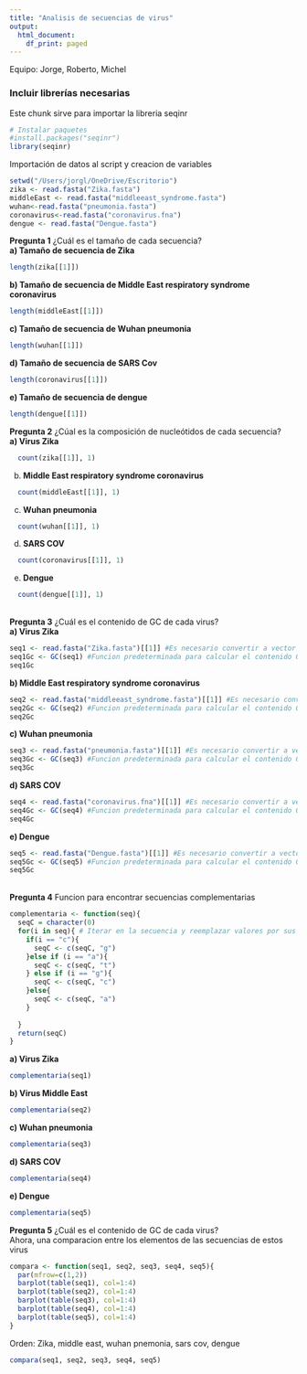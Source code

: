 ---
title: "Analisis de secuencias de virus"
output:
  html_document:
    df_print: paged
---
Equipo: Jorge, Roberto, Michel

### Incluir librerías necesarias
Este chunk sirve para importar la libreria seqinr

```{r}
# Instalar paquetes
#install.packages("seqinr")
library(seqinr)
```

Importación de datos al script y creacion de variables

```{r}
setwd("/Users/jorgl/OneDrive/Escritorio")
zika <- read.fasta("Zika.fasta")  
middleEast <- read.fasta("middleeast_syndrome.fasta")
wuhan<-read.fasta("pneumonia.fasta")
coronavirus<-read.fasta("coronavirus.fna")
dengue <- read.fasta("Dengue.fasta")
```

**Pregunta 1**
¿Cuál es el tamaño de cada secuencia? <br>
**a) Tamaño de secuencia de Zika**

```{r}
length(zika[[1]])
```
**b) Tamaño de secuencia de Middle East respiratory syndrome coronavirus**

```{r}
length(middleEast[[1]])
```
**c) Tamaño de secuencia de Wuhan pneumonia**

```{r}
length(wuhan[[1]])
```
**d) Tamaño de secuencia de SARS Cov**

```{r}
length(coronavirus[[1]])
```

**e) Tamaño de secuencia de dengue**

```{r}
length(dengue[[1]])
```

**Pregunta 2**
¿Cúal es la composición de nucleótidos de cada secuencia? <br>
**a) Virus Zika**

```{r}
  count(zika[[1]], 1)
```

b) **Middle East respiratory syndrome coronavirus**

```{r}
  count(middleEast[[1]], 1)
```

c) **Wuhan pneumonia**

```{r}
  count(wuhan[[1]], 1)
```

d) **SARS COV**

```{r}
  count(coronavirus[[1]], 1)
```

e) **Dengue**

```{r}
  count(dengue[[1]], 1)
```

<br>
**Pregunta 3**
¿Cuál es el contenido de GC de cada virus? <br>
**a) Virus Zika**

```{r}
seq1 <- read.fasta("Zika.fasta")[[1]] #Es necesario convertir a vector de chars
seq1Gc <- GC(seq1) #Funcion predeterminada para calcular el contenido GC de un seq
seq1Gc
```

**b) Middle East respiratory syndrome coronavirus**

```{r}
seq2 <- read.fasta("middleeast_syndrome.fasta")[[1]] #Es necesario convertir a vector de chars
seq2Gc <- GC(seq2) #Funcion predeterminada para calcular el contenido GC de un seq
seq2Gc
```
**c) Wuhan pneumonia**

```{r}
seq3 <- read.fasta("pneumonia.fasta")[[1]] #Es necesario convertir a vector de chars
seq3Gc <- GC(seq3) #Funcion predeterminada para calcular el contenido GC de un seq
seq3Gc
```
**d) SARS COV**

```{r}
seq4 <- read.fasta("coronavirus.fna")[[1]] #Es necesario convertir a vector de chars
seq4Gc <- GC(seq4) #Funcion predeterminada para calcular el contenido GC de un seq
seq4Gc
```

**e) Dengue**

```{r}
seq5 <- read.fasta("Dengue.fasta")[[1]] #Es necesario convertir a vector de chars
seq5Gc <- GC(seq5) #Funcion predeterminada para calcular el contenido GC de un seq
seq5Gc
```

<br>
**Pregunta 4**
Funcion para encontrar secuencias complementarias <br>
```{r}
complementaria <- function(seq){
  seqC = character(0)
  for(i in seq){ # Iterar en la secuencia y reemplazar valores por sus complementarios en un nuevo vector
    if(i == "c"){
      seqC <- c(seqC, "g")
    }else if (i == "a"){
      seqC <- c(seqC, "t")
    } else if (i == "g"){
      seqC <- c(seqC, "c")
    }else{
      seqC <- c(seqC, "a")
    }
    
  }
  return(seqC)
}
```

**a) Virus Zika**
```{r}
complementaria(seq1)
```

**b) Virus Middle East**
```{r}
complementaria(seq2)
```
**c) Wuhan pneumonia**
```{r}
complementaria(seq3)
```
**d) SARS COV**
```{r}
complementaria(seq4)
```
**e) Dengue**
```{r}
complementaria(seq5)
```

**Pregunta 5**
¿Cuál es el contenido de GC de cada virus? <br>
Ahora, una comparacion entre los elementos de las secuencias de estos virus

```{r}

compara <- function(seq1, seq2, seq3, seq4, seq5){
  par(mfrow=c(1,2))
  barplot(table(seq1), col=1:4)
  barplot(table(seq2), col=1:4)
  barplot(table(seq3), col=1:4)
  barplot(table(seq4), col=1:4)
  barplot(table(seq5), col=1:4)
}
```
Orden: Zika, middle east, wuhan pnemonia, sars cov, dengue
```{r}
compara(seq1, seq2, seq3, seq4, seq5)
```